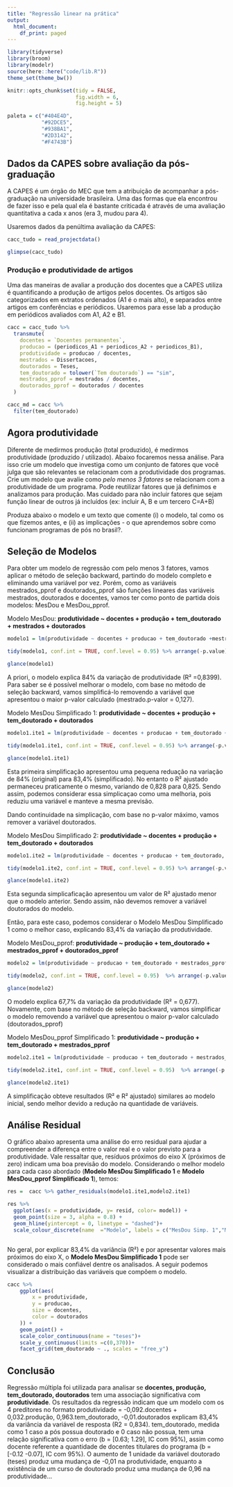 ```yaml
---
title: "Regressão linear na prática"
output:
  html_document:
    df_print: paged
---
```


```r
library(tidyverse)
library(broom)
library(modelr)
source(here::here("code/lib.R"))
theme_set(theme_bw())

knitr::opts_chunk$set(tidy = FALSE,
                      fig.width = 6,
                      fig.height = 5)

paleta = c("#404E4D",
           "#92DCE5",
           "#938BA1",
           "#2D3142",
           "#F4743B")
```

## Dados da CAPES sobre avaliação da pós-graduação

A CAPES é um órgão do MEC que tem a atribuição de acompanhar a pós-graduação na universidade brasileira. Uma das formas que ela encontrou de fazer isso e pela qual ela é bastante criticada é através de uma avaliação quantitativa a cada x anos (era 3, mudou para 4). 

Usaremos dados da penúltima avaliação da CAPES: 

```r
cacc_tudo = read_projectdata()

glimpse(cacc_tudo)
```

### Produção e produtividade de artigos

Uma das maneiras de avaliar a produção dos docentes que a CAPES utiliza é quantificando a produção de artigos pelos docentes. Os artigos são categorizados em extratos ordenados (A1 é o mais alto), e separados entre artigos em conferências e periódicos. Usaremos para esse lab a produção em periódicos avaliados com A1, A2 e B1. 

```r
cacc = cacc_tudo %>%
  transmute(
    docentes = `Docentes permanentes`,
    producao = (periodicos_A1 + periodicos_A2 + periodicos_B1),
    produtividade = producao / docentes,
    mestrados = Dissertacoes,
    doutorados = Teses,
    tem_doutorado = tolower(`Tem doutorado`) == "sim",
    mestrados_pprof = mestrados / docentes,
    doutorados_pprof = doutorados / docentes
  )

cacc_md = cacc %>% 
  filter(tem_doutorado)
```

## Agora produtividade 

Diferente de medirmos produção (total produzido), é medirmos produtividade (produzido / utilizado). Abaixo focaremos nessa análise. Para isso crie um modelo que investiga como um conjunto de fatores que você julga que são relevantes se relacionam com a produtividade dos programas. Crie um modelo que avalie como _pelo menos 3 fatores_ se relacionam com a produtividade de um programa. Pode reutilizar fatores que já definimos e analizamos para produção. Mas cuidado para não incluir fatores que sejam função linear de outros já incluídos (ex: incluir A, B e um tercero C=A+B)

Produza abaixo o modelo e um texto que comente (i) o modelo, tal como os que fizemos antes, e (ii) as implicações - o que aprendemos sobre como funcionam programas de pós no brasil?.


## Seleção de Modelos

Para obter um modelo de regressão com pelo menos 3 fatores, vamos aplicar o método de seleção backward, partindo do modelo completo e eliminando uma variável por vez. Porém, como as variáveis mestrados_pprof e doutorados_pprof são funções lineares das variáveis mestrados, doutorados e docentes, vamos ter como ponto de partida dois modelos: MesDou e MesDou_pprof.

Modelo MesDou: **produtividade ~ docentes + produção + tem_doutorado + mestrados + doutorados**

```r
modelo1 = lm(produtividade ~ docentes + producao + tem_doutorado +mestrados +doutorados, data = cacc)

tidy(modelo1, conf.int = TRUE, conf.level = 0.95) %>% arrange(-p.value)

glance(modelo1)
```

A priori, o modelo explica 84% da variação de produtividade (R² =0,8399). Para saber se é possível melhorar o modelo, com base no método de seleção backward, vamos simplificá-lo removendo a variável que apresentou o maior p-valor calculado (mestrado.p-valor = 0,127).


Modelo MesDou Simplificado 1: **produtividade ~ docentes + produção + tem_doutorado + doutorados **

```r
modelo1.ite1 = lm(produtividade ~ docentes + producao + tem_doutorado +doutorados, data = cacc)

tidy(modelo1.ite1, conf.int = TRUE, conf.level = 0.95) %>% arrange(-p.value)

glance(modelo1.ite1)
```
Esta primeira simplificação apresentou uma pequena reduação na variação de 84% (original) para 83,4% (simplificado). No entanto o R² ajustado permaneceu praticamente o mesmo, variando de 0,828 para 0,825. Sendo assim, podemos considerar essa simplicaçao como uma melhoria, pois reduziu uma variável e manteve a mesma previsão.

Dando continuidade na simplicação, com base no p-valor máximo, vamos remover a variável doutorados.

Modelo MesDou Simplificado 2: **produtividade ~ docentes + produção + tem_doutorado + doutorados **


```r
modelo1.ite2 = lm(produtividade ~ docentes + producao + tem_doutorado, data = cacc)

tidy(modelo1.ite2, conf.int = TRUE, conf.level = 0.95) %>% arrange(-p.value)

glance(modelo1.ite2)
```
Esta segunda simplicaficação apresentou um valor de R² ajustado menor que o modelo anterior. Sendo assim, não devemos remover a variável doutorados do modelo. 

Então, para este caso, podemos considerar o Modelo MesDou Simplificado 1 como o melhor caso, explicando 83,4% da variação da produtividade.


Modelo MesDou_pprof: **produtividade ~  produção + tem_doutorado + mestrados_pprof + doutorados_pprof**

```r
modelo2 = lm(produtividade ~ producao + tem_doutorado + mestrados_pprof + doutorados_pprof, data = cacc)

tidy(modelo2, conf.int = TRUE, conf.level = 0.95)  %>% arrange(-p.value)

glance(modelo2)
```

O modelo explica 67,7% da variação da produtividade (R² = 0,677). Novamente, com base no método de seleção backward, vamos simplificar o modelo removendo a variável que apresentou o maior p-valor calculado (doutorados_pprof)

Modelo MesDou_pprof Simplificado 1: **produtividade ~  produção + tem_doutorado + mestrados_pprof**

```r
modelo2.ite1 = lm(produtividade ~ producao + tem_doutorado + mestrados_pprof, data = cacc)

tidy(modelo2.ite1, conf.int = TRUE, conf.level = 0.95)  %>% arrange(-p.value)

glance(modelo2.ite1)
```

A simplificação obteve resultados (R² e R² ajustado) similares ao modelo inicial, sendo melhor devido a redução na quantidade de variáveis.

## Análise Residual

O gráfico abaixo apresenta uma análise do erro residual para ajudar a compreender a diferença entre o valor real e o valor previsto para a produtividade. Vale ressaltar que, resíduos próximos do eixo X (próximos de zero) indicam uma boa previsão do modelo. Considerando o melhor modelo para cada caso abordado (**Modelo MesDou Simplificado 1** e **Modelo MesDou_pprof Simplificado 1**), temos:


```r
res =  cacc %>% gather_residuals(modelo1.ite1,modelo2.ite1)

res %>% 
  ggplot(aes(x = produtividade, y= resid, color= model)) + 
  geom_point(size = 3, alpha = 0.8) + 
  geom_hline(yintercept = 0, linetype = "dashed")+
  scale_colour_discrete(name  ="Modelo", labels = c("MesDou Simp. 1","MesDou_pprof Simp. 1")) 



```

No geral, por explicar 83,4% da variância (R²) e por apresentar valores mais próximos do eixo X, o **Modelo MesDou Simplificado 1** pode ser considerado o mais confiável dentre os analisados. A seguir podemos visualizar a distribuição das variáveis que compõem o modelo. 

```r
cacc %>%
    ggplot(aes(
        x = produtividade,
        y = producao,
        size = docentes,
        color = doutorados
    )) +
    geom_point() + 
    scale_color_continuous(name = "teses")+
    scale_y_continuous(limits =c(0,370))+
    facet_grid(tem_doutorado ~ ., scales = "free_y")
```


## Conclusão

Regressão múltipla foi utilizada para analisar se **docentes, produção, tem_doutorado, doutorados** tem uma associação significativa com **produtividade**. Os resultados da regressão indicam que um modelo com os 4 preditores no formato produtividade = -0,092.docentes + 0,032.produção, 0,963.tem_doutorado, -0,01.doutorados explicam 83,4% da variância da variável de resposta (R2 = 0,834). tem_doutorado, medida como 1 caso a pós possua doutorado e 0 caso não possua, tem uma relação significativa com o erro (b = [0.63; 1.29], IC com 95%), assim como docente referente a quantidade de docentes titulares do programa (b = [-0.12	-0.07], IC com 95%). O aumento de 1 unidade da variável doutorado (teses) produz uma mudança de -0,01 na produtividade, enquanto a existência de um curso de doutorado produz uma mudança de 0,96 na produtividade...





